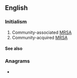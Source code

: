 ==English==

===Initialism===
{{rfc-header|Initialism}}
{{head|en|initialism}}

# Community-associated [[MRSA]]
# Community-acquired [[MRSA]]

====See also====
{{projectlinks
|pedia}}

===Anagrams===
* {{anagrams|en|cam'ras}}